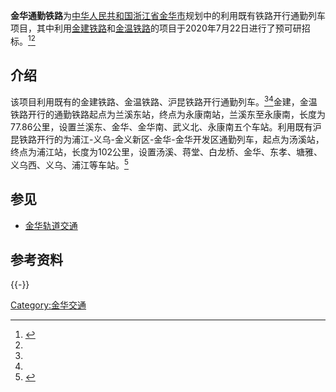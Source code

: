 {{not|金华轨道交通}}
'''金华通勤铁路'''为[[中华人民共和国|中华人民共和国]][[浙江省|浙江省]][[金华市|金华市]]规划中的利用既有铁路开行通勤列车项目，其中利用[[金建铁路|金建铁路]]和[[金温铁路|金温铁路]]的项目于2020年7月22日进行了预可研招标。<ref name="zhaobiao">{{cite web|url=http://zfcg.czt.zj.gov.cn/innerUsed_noticeDetails/index.html?noticeId=6906820|publisher=浙江政府采购网|title=金华市恒信招标代理有限公司关于金义都市区综合交通枢纽建设领导小组办公室利用金建铁路、金温铁路开行通勤列车工程（预可研）项目的公开招标公告|archive-url=http://www.freezepage.com/1595678450HMTCVQBUVR|archive-date=2020-07-25}}</ref><ref name="xinwen"/>

==介绍==
该项目利用既有的金建铁路、金温铁路、沪昆铁路开行通勤列车。<ref name="zhaobiao"/><ref name="xinwen"/>金建，金温铁路开行的通勤铁路起点为兰溪东站，终点为永康南站，兰溪东至永康南，长度为77.86公里，设置兰溪东、金华、金华南、武义北、永康南五个车站。利用既有沪昆铁路开行的为浦江-义乌-金义新区-金华-金华开发区通勤列车，起点为汤溪站，终点为浦江站，长度为102公里，设置汤溪、蒋堂、白龙桥、金华、东孝、塘雅、义乌西、义乌、浦江等车站。<ref name="xinwen">{{cite web|url=https://cliser.jhnews.com.cn/jinhuaH5/commonDetail?tenantId=T_JH&siteId=S_JH&docId=168590|publisher=金华新闻|title=浦江到金西谋划铁路通勤列车，途径义乌、金义新区等到达汤溪|archive-url=http://w01.freezepage.com/a/15956/81465OFBVNPLKMK/0|archive-date=2020-07-25}}</ref>

==参见==
*[[金华轨道交通|金华轨道交通]]

==参考资料==
{{Reflist}}
{{-}}
[[Category:金华交通|Category:金华交通]]